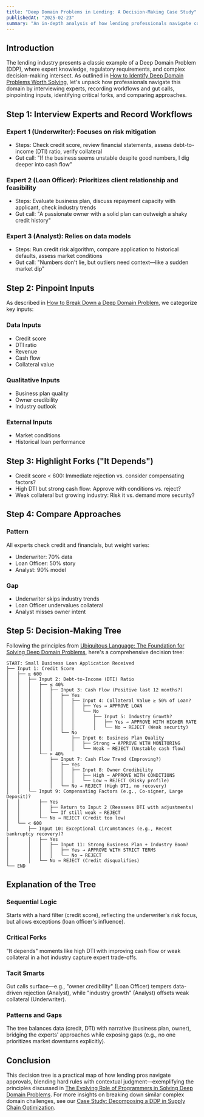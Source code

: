```yaml
---
title: "Deep Domain Problems in Lending: A Decision-Making Case Study"
publishedAt: "2025-02-23"
summary: "An in-depth analysis of how lending professionals navigate complex decision-making processes, demonstrating the practical application of Deep Domain Problem solving in financial services."
---
```


## Introduction

The lending industry presents a classic example of a Deep Domain Problem (DDP), where expert knowledge, regulatory requirements, and complex decision-making intersect. As outlined in [How to Identify Deep Domain Problems Worth Solving](/blog/how-to-identify-deep-domain-problems-worth-solving), let's unpack how professionals navigate this domain by interviewing experts, recording workflows and gut calls, pinpointing inputs, identifying critical forks, and comparing approaches.

## Step 1: Interview Experts and Record Workflows

### Expert 1 (Underwriter): Focuses on risk mitigation

- Steps: Check credit score, review financial statements, assess debt-to-income (DTI) ratio, verify collateral
- Gut call: "If the business seems unstable despite good numbers, I dig deeper into cash flow"

### Expert 2 (Loan Officer): Prioritizes client relationship and feasibility

- Steps: Evaluate business plan, discuss repayment capacity with applicant, check industry trends
- Gut call: "A passionate owner with a solid plan can outweigh a shaky credit history"

### Expert 3 (Analyst): Relies on data models

- Steps: Run credit risk algorithm, compare application to historical defaults, assess market conditions
- Gut call: "Numbers don't lie, but outliers need context—like a sudden market dip"

## Step 2: Pinpoint Inputs

As described in [How to Break Down a Deep Domain Problem](/blog/how-to-break-down-a-deep-domain-problem), we categorize key inputs:

### Data Inputs

- Credit score
- DTI ratio
- Revenue
- Cash flow
- Collateral value

### Qualitative Inputs

- Business plan quality
- Owner credibility
- Industry outlook

### External Inputs

- Market conditions
- Historical loan performance

## Step 3: Highlight Forks ("It Depends")

- Credit score < 600: Immediate rejection vs. consider compensating factors?
- High DTI but strong cash flow: Approve with conditions vs. reject?
- Weak collateral but growing industry: Risk it vs. demand more security?

## Step 4: Compare Approaches

### Pattern

All experts check credit and financials, but weight varies:

- Underwriter: 70% data
- Loan Officer: 50% story
- Analyst: 90% model

### Gap

- Underwriter skips industry trends
- Loan Officer undervalues collateral
- Analyst misses owner intent

## Step 5: Decision-Making Tree

Following the principles from [Ubiquitous Language: The Foundation for Solving Deep Domain Problems](/blog/ubiquitous-language-the-foundation-for-solving-deep-domain-problems), here's a comprehensive decision tree:

```
START: Small Business Loan Application Received
├── Input 1: Credit Score
│   ├── ≥ 600
│   │   ├── Input 2: Debt-to-Income (DTI) Ratio
│   │   │   ├── ≤ 40%
│   │   │   │   ├── Input 3: Cash Flow (Positive last 12 months?)
│   │   │   │   │   ├── Yes
│   │   │   │   │   │   ├── Input 4: Collateral Value ≥ 50% of Loan?
│   │   │   │   │   │   │   ├── Yes → APPROVE LOAN
│   │   │   │   │   │   │   └── No
│   │   │   │   │   │   │       ├── Input 5: Industry Growth?
│   │   │   │   │   │   │       │   ├── Yes → APPROVE WITH HIGHER RATE
│   │   │   │   │   │   │       │   └── No → REJECT (Weak security)
│   │   │   │   │   └── No
│   │   │   │   │       ├── Input 6: Business Plan Quality
│   │   │   │   │       │   ├── Strong → APPROVE WITH MONITORING
│   │   │   │   │       │   └── Weak → REJECT (Unstable cash flow)
│   │   │   └── > 40%
│   │   │       ├── Input 7: Cash Flow Trend (Improving?)
│   │   │       │   ├── Yes
│   │   │       │   │   ├── Input 8: Owner Credibility
│   │   │       │   │   │   ├── High → APPROVE WITH CONDITIONS
│   │   │       │   │   │   └── Low → REJECT (Risky profile)
│   │   │       │   └── No → REJECT (High DTI, no recovery)
│   │   └── Input 9: Compensating Factors (e.g., Co-signer, Large Deposit)?
│   │       ├── Yes
│   │       │   ├── Return to Input 2 (Reassess DTI with adjustments)
│   │       │   └── If still weak → REJECT
│   │       └── No → REJECT (Credit too low)
│   └── < 600
│       ├── Input 10: Exceptional Circumstances (e.g., Recent bankruptcy recovery)?
│       │   ├── Yes
│       │   │   ├── Input 11: Strong Business Plan + Industry Boom?
│       │   │   │   ├── Yes → APPROVE WITH STRICT TERMS
│       │   │   │   └── No → REJECT
│       │   └── No → REJECT (Credit disqualifies)
└── END
```

## Explanation of the Tree

### Sequential Logic

Starts with a hard filter (credit score), reflecting the underwriter's risk focus, but allows exceptions (loan officer's influence).

### Critical Forks

"It depends" moments like high DTI with improving cash flow or weak collateral in a hot industry capture expert trade-offs.

### Tacit Smarts

Gut calls surface—e.g., "owner credibility" (Loan Officer) tempers data-driven rejection (Analyst), while "industry growth" (Analyst) offsets weak collateral (Underwriter).

### Patterns and Gaps

The tree balances data (credit, DTI) with narrative (business plan, owner), bridging the experts' approaches while exposing gaps (e.g., no one prioritizes market downturns explicitly).

## Conclusion

This decision tree is a practical map of how lending pros navigate approvals, blending hard rules with contextual judgment—exemplifying the principles discussed in [The Evolving Role of Programmers in Solving Deep Domain Problems](/blog/the-evolving-role-of-programmers-in-solving-deep-domain-problems). For more insights on breaking down similar complex domain challenges, see our [Case Study: Decomposing a DDP in Supply Chain Optimization](/blog/case-study-breakdown-a-ddp).

